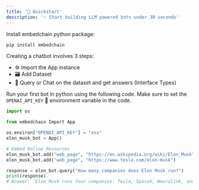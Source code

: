 ```yaml
---
title: '🚀 Quickstart'
description: '💡 Start building LLM powered bots under 30 seconds'
---
```


Install embedchain python package:

```bash
pip install embedchain
```

Creating a chatbot involves 3 steps:

- ⚙️ Import the App instance
- 🗃️ Add Dataset
- 💬 Query or Chat on the dataset and get answers (Interface Types)

Run your first bot in python using the following code. Make sure to set the `OPENAI_API_KEY` 🔑 environment variable in the code.

```python
import os

from embedchain Import App

os.environ["OPENAI_API_KEY"] = "xxx"
elon_musk_bot = App()

# Embed Online Resources
elon_musk_bot.add("web_page", "https://en.wikipedia.org/wiki/Elon_Musk")
elon_musk_bot.add("web_page", "https://www.tesla.com/elon-musk")

response = elon_bot.query("How many companies does Elon Musk run?")
print(response)
# Answer: 'Elon Musk runs four companies: Tesla, SpaceX, Neuralink, and The Boring Company.'
```

